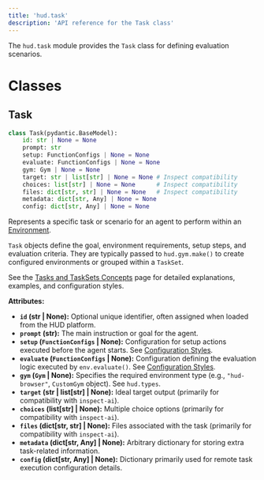 ```yaml
---
title: 'hud.task'
description: 'API reference for the Task class'
---
```


The `hud.task` module provides the `Task` class for defining evaluation scenarios.

# Classes

## Task

```python
class Task(pydantic.BaseModel):
    id: str | None = None
    prompt: str
    setup: FunctionConfigs | None = None
    evaluate: FunctionConfigs | None = None
    gym: Gym | None = None
    target: str | list[str] | None = None # Inspect compatibility
    choices: list[str] | None = None      # Inspect compatibility
    files: dict[str, str] | None = None   # Inspect compatibility
    metadata: dict[str, Any] | None = None
    config: dict[str, Any] | None = None
```

Represents a specific task or scenario for an agent to perform within an [Environment](/concepts/environment).

`Task` objects define the goal, environment requirements, setup steps, and evaluation criteria. They are typically passed to `hud.gym.make()` to create configured environments or grouped within a `TaskSet`.

See the [Tasks and TaskSets Concepts](/concepts/task) page for detailed explanations, examples, and configuration styles.

**Attributes:**

*   **`id` (str | None):** Optional unique identifier, often assigned when loaded from the HUD platform.
*   **`prompt` (str):** The main instruction or goal for the agent.
*   **`setup` (`FunctionConfigs` | None):** Configuration for setup actions executed before the agent starts. See [Configuration Styles](/concepts/task#configuration-styles).
*   **`evaluate` (`FunctionConfigs` | None):** Configuration defining the evaluation logic executed by `env.evaluate()`. See [Configuration Styles](/concepts/task#configuration-styles).
*   **`gym` (`Gym` | None):** Specifies the required environment type (e.g., `"hud-browser"`, `CustomGym` object). See `hud.types`.
*   **`target` (str | list[str] | None):** Ideal target output (primarily for compatibility with `inspect-ai`).
*   **`choices` (list[str] | None):** Multiple choice options (primarily for compatibility with `inspect-ai`).
*   **`files` (dict[str, str] | None):** Files associated with the task (primarily for compatibility with `inspect-ai`).
*   **`metadata` (dict[str, Any] | None):** Arbitrary dictionary for storing extra task-related information.
*   **`config` (dict[str, Any] | None):** Dictionary primarily used for remote task execution configuration details.
